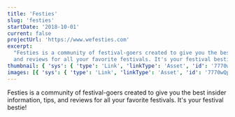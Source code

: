 ```yaml
---
title: 'Festies'
slug: 'festies'
startDate: '2018-10-01'
current: false
projectUrl: 'https://www.wefesties.com'
excerpt:
  "Festies is a community of festival-goers created to give you the best insider information, tips,
  and reviews for all your favorite festivals. It's your festival bestie!"
thumbnail: { 'sys': { 'type': 'Link', 'linkType': 'Asset', 'id': '7770wQpYpHQ7GfPl1yLM29' } }
images: [{ 'sys': { 'type': 'Link', 'linkType': 'Asset', 'id': '7770wQpYpHQ7GfPl1yLM29' } }]
---
```


Festies is a community of festival-goers created to give you the best insider information, tips, and
reviews for all your favorite festivals. It's your festival bestie!
